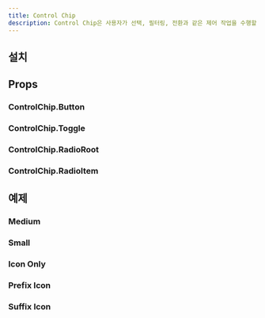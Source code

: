 ```yaml
---
title: Control Chip
description: Control Chip은 사용자가 선택, 필터링, 전환과 같은 제어 작업을 수행할 수 있도록 돕는 Pill 형태의 컴포넌트입니다.
---
```


<ComponentExample name="control-chip-preview" />

## 설치

<Installation name="control-chip" />

## Props

### ControlChip.Button

<ReactTypeTable
  path="./registry/ui/control-chip.tsx"
  name="ButtonControlChipProps"
/>

### ControlChip.Toggle

<ReactTypeTable
  path="./registry/ui/control-chip.tsx"
  name="ToggleControlChipProps"
/>

### ControlChip.RadioRoot

<ReactTypeTable
  path="./registry/ui/control-chip.tsx"
  name="RadioControlChipRootProps"
/>

### ControlChip.RadioItem

<ReactTypeTable
  path="./registry/ui/control-chip.tsx"
  name="RadioControlChipItemProps"
/>

## 예제

### Medium

<ComponentExample name="control-chip-medium" />

### Small

<ComponentExample name="control-chip-small" />

### Icon Only

<ComponentExample name="control-chip-icon-only" />

### Prefix Icon

<ComponentExample name="control-chip-prefix-icon" />

### Suffix Icon

<ComponentExample name="control-chip-suffix-icon" />
